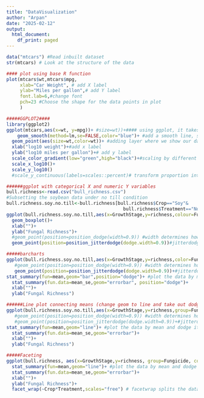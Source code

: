 ```yaml
---
title: "DataVisualization"
author: "Arpan"
date: "2025-02-12"
output:
  html_document:
    df_print: paged
---
```


```r
data("mtcars") #Read inbuilt dataset
str(mtcars) # Look at the structure of the data

#### plot using base R function
plot(mtcars$wt,mtcars$mpg,
     xlab="Car Weight", # add X label
     ylab="Miles per gallon",# add Y label
     font.lab=6,#change font
     pch=23 #Choose the shape for the data points in plot
     )
```


```r
#####GGPLOT2####
library(ggplot2)
ggplot(mtcars,aes(x=wt, y=mpg))+ #size=wt))+#### using ggplot, it takes data,(x and y), and then we add layers. size function scales the point size by weight(but it does so for all the layers, and hence can give warnings)
    geom_smooth(method=lm,se=FALSE,color="blue")+ #add a smooth line, showing linear relationship according to linear model, without the confidence intervals, change colour to blue. We can also switch layers by switching which geom comes first.
  geom_point(aes(size=wt,color=wt))+ #adding layer where we show our data points, and put colour of points to red, and scale the points by weight(we can do it by any other variable as well). Colour outside te aesthetic parameters implies the colour is applied to all the points. we can do it in aesthetic if we want it to change by the weight(or any other variable.
  xlab("log10 weight")+#add x label
  ylab("log10 miles per gallon")+# add y label
  scale_color_gradient(low="green",high="black")+#scaling by different colours gradient
  scale_x_log10()+
  scale_y_log10()
  #scale_y_continuous(labels=scales::percent)# transform proportion into percentage
```


```r
######ggplot with categorical X and numeric Y variables
bull.richness<-read.csv("bull_richness.csv")
#Subsetting the soybean data under no till condition
bull.richness.soy.no.till<-bull.richness[bull.richness$Crop=="Soy"&
                                           bull.richness$Treatment=="No-till",]
ggplot(bull.richness.soy.no.till,aes(x=GrowthStage,y=richness,colour=Fungicide))+
  geom_boxplot()+
  xlab("")+
  ylab("Fungal Richness")+
  #geom_point(position=position_dodge(width=0.9)) #width determines how far you want the points to dodge the data line
  geom_point(position=position_jitterdodge(dodge.width=0.9))#jitterdodge ensures they are not overlapping and are spread out
```


```r
#####barcharts
ggplot(bull.richness.soy.no.till,aes(x=GrowthStage,y=richness,color=Fungicide,fill=Fungicide))+# using color only adds color to the borders not the bars so we can use fill
   #geom_point(position=position_dodge(width=0.9)) #width determines how far you want the points to dodge the data line
   geom_point(position=position_jitterdodge(dodge.width=0.9))+#jitterdodge ensures they are not overlapping and are spread out
stat_summary(fun=mean,geom="bar",position="dodge")+ #plot the data by mean and dodge it
  stat_summary(fun.data=mean_se,geom="errorbar", position="dodge")+
  xlab("")+
  ylab("Fungal Richness")
```


```r
######Line plot connecting means (change geom to line and take out dodge)
ggplot(bull.richness.soy.no.till,aes(x=GrowthStage,y=richness,group=Fungicide,color=Fungicide))+# using color only adds color to the borders not the bars so we can use fill, grouping function treats fungicide as grouping variabe and helps draw a line connecting mean of one to other
   #geom_point(position=position_dodge(width=0.9)) #width determines how far you want the points to dodge the data line
   #geom_point(position=position_jitterdodge(dodge.width=0.9))+#jitterdodge ensures they are not overlapping and are spread out
stat_summary(fun=mean,geom="line")+ #plot the data by mean and dodge it
  stat_summary(fun.data=mean_se,geom="errorbar")+
  xlab("")+
  ylab("Fungal Richness")
```


```r
#####Faceting
ggplot(bull.richness, aes(x=GrowthStage,y=richness, group=Fungicide, colour=Fungicide))+
  stat_summary(fun=mean,geom="line")+ #plot the data by mean and dodge it
  stat_summary(fun.data=mean_se,geom="errorbar")+
  xlab("")+
  ylab("Fungal Richness")+
  facet_wrap(~Crop*Treatment,scales="free") # facetwrap splits the data, we can use * to split it by multiple variables, scales allows R to chose the scale as per the data. We can change the order of the variables in facet_wrap to change the order of the facets.
```

